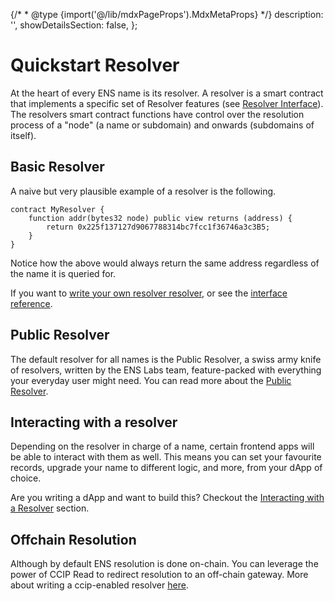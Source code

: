 {/* * @type {import('@/lib/mdxPageProps').MdxMetaProps} */}
    description: '',
    showDetailsSection: false,
};

# Quickstart Resolver

At the heart of every ENS name is its resolver. A resolver is a smart contract that implements a specific set of Resolver features (see [Resolver Interface](/resolver/interfaces)).
The resolvers smart contract functions have control over the resolution process of a "node" (a name or subdomain) and onwards (subdomains of itself).

## Basic Resolver

A naive but very plausible example of a resolver is the following.

```solidity
contract MyResolver {
    function addr(bytes32 node) public view returns (address) {
        return 0x225f137127d9067788314bc7fcc1f36746a3c3B5;
    }
}
```

Notice how the above would always return the same address regardless of the name it is queried for.

If you want to [write your own resolver resolver](/resolvers/writing), or see the [interface reference](/resolvers/interfaces).

## Public Resolver

The default resolver for all names is the Public Resolver, a swiss army knife of resolvers, written by the ENS Labs team, feature-packed with everything your everyday user might need.
You can read more about the [Public Resolver](/resolvers/public).

## Interacting with a resolver

Depending on the resolver in charge of a name, certain frontend apps will be able to interact with them as well.
This means you can set your favourite records, upgrade your name to different logic, and more, from your dApp of choice.

Are you writing a dApp and want to build this? Checkout the [Interacting with a Resolver](/resolvers/interacting) section.

## Offchain Resolution

Although by default ENS resolution is done on-chain. You can leverage the power of CCIP Read to redirect resolution to an off-chain gateway.
More about writing a ccip-enabled resolver [here](/resolvers/ccip).

